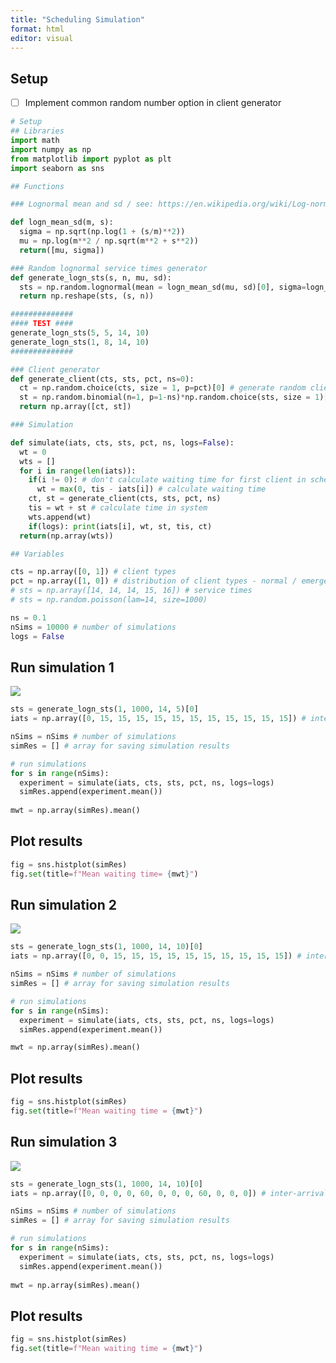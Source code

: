 ```yaml
---
title: "Scheduling Simulation"
format: html
editor: visual
---
```


## Setup

-   [ ] Implement common random number option in client generator

```python

# Setup
## Libraries
import math
import numpy as np
from matplotlib import pyplot as plt
import seaborn as sns

## Functions

### Lognormal mean and sd / see: https://en.wikipedia.org/wiki/Log-normal_distribution

def logn_mean_sd(m, s):
  sigma = np.sqrt(np.log(1 + (s/m)**2))
  mu = np.log(m**2 / np.sqrt(m**2 + s**2))
  return([mu, sigma])

### Random lognormal service times generator
def generate_logn_sts(s, n, mu, sd):
  sts = np.random.lognormal(mean = logn_mean_sd(mu, sd)[0], sigma=logn_mean_sd(mu, sd)[1], size=s * n)
  return np.reshape(sts, (s, n))

##############
#### TEST ####
generate_logn_sts(5, 5, 14, 10)
generate_logn_sts(1, 8, 14, 10)
##############

### Client generator
def generate_client(cts, sts, pct, ns=0):
  ct = np.random.choice(cts, size = 1, p=pct)[0] # generate random client type
  st = np.random.binomial(n=1, p=1-ns)*np.random.choice(sts, size = 1)[0] # generate random service time
  return np.array([ct, st])

### Simulation

def simulate(iats, cts, sts, pct, ns, logs=False):
  wt = 0
  wts = []
  for i in range(len(iats)):
    if(i != 0): # don't calculate waiting time for first client in schedule
      wt = max(0, tis - iats[i]) # calculate waiting time
    ct, st = generate_client(cts, sts, pct, ns)
    tis = wt + st # calculate time in system
    wts.append(wt)
    if(logs): print(iats[i], wt, st, tis, ct)
  return(np.array(wts))

## Variables

cts = np.array([0, 1]) # client types
pct = np.array([1, 0]) # distribution of client types - normal / emergency
# sts = np.array([14, 14, 14, 15, 16]) # service times
# sts = np.random.poisson(lam=14, size=1000)

ns = 0.1
nSims = 10000 # number of simulations
logs = False
```

## Run simulation 1

![](images/slideger1.png)

```python
sts = generate_logn_sts(1, 1000, 14, 5)[0]
iats = np.array([0, 15, 15, 15, 15, 15, 15, 15, 15, 15, 15, 15]) # inter-arrival times

nSims = nSims # number of simulations
simRes = [] # array for saving simulation results

# run simulations
for s in range(nSims):
  experiment = simulate(iats, cts, sts, pct, ns, logs=logs)
  simRes.append(experiment.mean())
  
mwt = np.array(simRes).mean()
```

## Plot results

```python

fig = sns.histplot(simRes)
fig.set(title=f"Mean waiting time= {mwt}")
```

## Run simulation 2

![](images/slideger2.png)

```python

sts = generate_logn_sts(1, 1000, 14, 10)[0]
iats = np.array([0, 0, 15, 15, 15, 15, 15, 15, 15, 15, 15, 15]) # inter-arrival times

nSims = nSims # number of simulations
simRes = [] # array for saving simulation results

# run simulations
for s in range(nSims):
  experiment = simulate(iats, cts, sts, pct, ns, logs=logs)
  simRes.append(experiment.mean())

mwt = np.array(simRes).mean()

```

## Plot results

```python

fig = sns.histplot(simRes)
fig.set(title=f"Mean waiting time = {mwt}")
```

## Run simulation 3

![](images/slideger3.png)

```python

sts = generate_logn_sts(1, 1000, 14, 10)[0]
iats = np.array([0, 0, 0, 0, 60, 0, 0, 0, 60, 0, 0, 0]) # inter-arrival times

nSims = nSims # number of simulations
simRes = [] # array for saving simulation results

# run simulations
for s in range(nSims):
  experiment = simulate(iats, cts, sts, pct, ns, logs=logs)
  simRes.append(experiment.mean())
  
mwt = np.array(simRes).mean()
```

## Plot results

```python

fig = sns.histplot(simRes)
fig.set(title=f"Mean waiting time = {mwt}")
```
